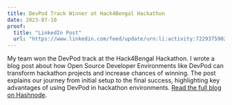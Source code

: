 ```yaml
---
title: DevPod Track Winner at Hack4Bengal Hackathon
date: 2023-07-10
proof:
  title: "LinkedIn Post"
  url: "https://www.linkedin.com/feed/update/urn:li:activity:7229375902806069248/"
---
```


My team won the DevPod track at the Hack4Bengal Hackathon. I wrote a blog post about how Open Source Developer Environments like DevPod can transform hackathon projects and increase chances of winning. The post explains our journey from initial setup to the final success, highlighting key advantages of using DevPod in hackathon environments. [Read the full blog on Hashnode](https://devopswithbaivab.hashnode.dev/from-setup-to-success-how-devpod-transformed-our-hackathon-project).
